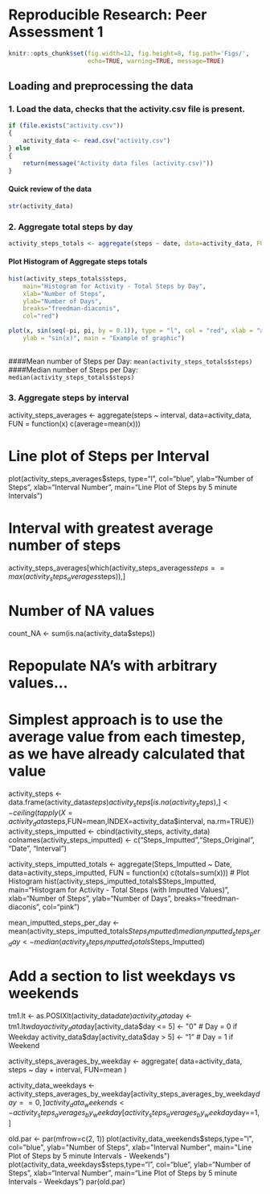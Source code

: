 # Reproducible Research: Peer Assessment 1
```r
knitr::opts_chunk$set(fig.width=12, fig.height=8, fig.path='Figs/',
                      echo=TRUE, warning=TRUE, message=TRUE)
```

## Loading and preprocessing the data
### 1. Load the data, checks that the activity.csv file is present.

```r
if (file.exists("activity.csv"))
{ 
	activity_data <- read.csv("activity.csv")
} else 
{
    return(message("Activity data files (activity.csv)"))
}
```
####    Quick review of the data
```r
str(activity_data)
```
### 2. Aggregate total steps by day

```r
activity_steps_totals <- aggregate(steps ~ date, data=activity_data, FUN = function(x) c(totals=sum(x))) 
```
####    Plot Histogram of Aggregate steps totals
```r
hist(activity_steps_totals$steps, 
	main="Histogram for Activity - Total Steps by Day", 
	xlab="Number of Steps", 
	ylab="Number of Days", 
	breaks="freedman-diaconis",
	col="red")
```
```r
plot(x, sin(seq(-pi, pi, by = 0.1)), type = "l", col = "red", xlab = "angle", 
    ylab = "sin(x)", main = "Example of graphic")
    
```

####Mean number of Steps per Day: `mean(activity_steps_totals$steps)`
####Median number of Steps per Day: `median(activity_steps_totals$steps)`

### 3. Aggregate steps by interval
activity_steps_averages <- aggregate(steps ~ interval, data=activity_data, FUN = function(x) c(average=mean(x))) 

# Line plot of Steps per Interval
plot(activity_steps_averages$steps, type="l", col="blue", ylab="Number of Steps", xlab="Interval Number", main="Line Plot of Steps by 5 minute Intervals")


# Interval with greatest average number of steps
activity_steps_averages[which(activity_steps_averages$steps == max(activity_steps_averages$steps)),]

# Number of NA values
count_NA <- sum(is.na(activity_data$steps))

# Repopulate NA's with arbitrary values...
# Simplest approach is to use the average value from each timestep, as we have already calculated that value
activity_steps <- data.frame(activity_data$steps)
activity_steps[is.na(activity_steps),] <- ceiling(tapply(X=activity_data$steps,FUN=mean,INDEX=activity_data$interval, na.rm=TRUE))
activity_steps_imputted <- cbind(activity_steps, activity_data)
colnames(activity_steps_imputted) <- c("Steps_Imputted","Steps_Original", "Date", "Interval")

activity_steps_imputted_totals <- aggregate(Steps_Imputted ~ Date, data=activity_steps_imputted, FUN = function(x) c(totals=sum(x))) 
# Plot Histogram
hist(activity_steps_imputted_totals$Steps_Imputted, 
	main="Histogram for Activity - Total Steps (with Imputted Values)", 
	xlab="Number of Steps", 
	ylab="Number of Days", 
	breaks="freedman-diaconis",
	col="pink")
	
mean_imputted_steps_per_day <- mean(activity_steps_imputted_totals$Steps_Imputted)
median_imputted_steps_per_day <- median(activity_steps_imputted_totals$Steps_Imputted)


# Add a section to list weekdays vs weekends

tm1.lt <- as.POSIXlt(activity_data$date)
activity_data$day <- tm1.lt$wday
activity_data$day[activity_data$day <= 5] <- "0" # Day = 0 if Weekday
activity_data$day[activity_data$day > 5] <- "1"  # Day = 1 if Weekend

activity_steps_averages_by_weekday <- aggregate( data=activity_data, steps ~ day + interval, FUN=mean )

activity_data_weekdays <- activity_steps_averages_by_weekday[activity_steps_averages_by_weekday$day==0,]
activity_data_weekends <- activity_steps_averages_by_weekday[activity_steps_averages_by_weekday$day==1,]

old.par <- par(mfrow=c(2, 1))
plot(activity_data_weekends$steps,type="l", col="blue", ylab="Number of Steps", xlab="Interval Number", main="Line Plot of Steps by 5 minute Intervals - Weekends")
plot(activity_data_weekdays$steps,type="l", col="blue", ylab="Number of Steps", xlab="Interval Number", main="Line Plot of Steps by 5 minute Intervals - Weekdays")
par(old.par)
 
